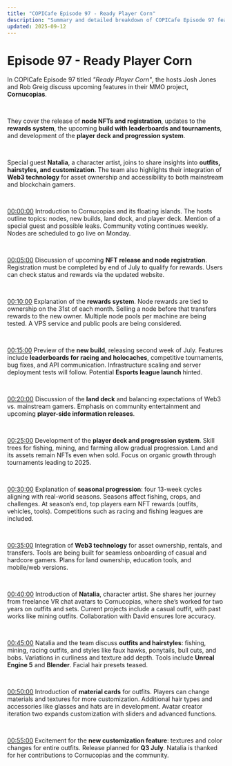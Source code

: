 ```yaml
---
title: "COPICafe Episode 97 - Ready Player Corn"
description: "Summary and detailed breakdown of COPICafe Episode 97 featuring node NFTs and rewards, new builds with leaderboards, player progression, seasonal content, and character customization with Natalia."
updated: 2025-09-12
---
```


# Episode 97 - <span className="text-orange-500">Ready Player Corn</span>  

In COPICafe Episode 97 titled *"Ready Player Corn"*, the hosts Josh Jones and Rob Greig discuss upcoming features in their MMO project, **Cornucopias**.  

</br>  

They cover the release of **node NFTs and registration**, updates to the **rewards system**, the upcoming **build with leaderboards and tournaments**, and development of the **player deck and progression system**.  

</br>  

Special guest **Natalia**, a character artist, joins to share insights into **outfits, hairstyles, and customization**. The team also highlights their integration of **Web3 technology** for asset ownership and accessibility to both mainstream and blockchain gamers.  

</br>  

[00:00:00](https://youtube.com/watch?v=QSuIr-zTpLc&t=0) Introduction to Cornucopias and its floating islands. The hosts outline topics: nodes, new builds, land dock, and player deck. Mention of a special guest and possible leaks. Community voting continues weekly. Nodes are scheduled to go live on Monday.  

</br>  

[00:05:00](https://youtube.com/watch?v=QSuIr-zTpLc&t=300) Discussion of upcoming **NFT release and node registration**. Registration must be completed by end of July to qualify for rewards. Users can check status and rewards via the updated website.  

</br>  

[00:10:00](https://youtube.com/watch?v=QSuIr-zTpLc&t=600) Explanation of the **rewards system**. Node rewards are tied to ownership on the 31st of each month. Selling a node before that transfers rewards to the new owner. Multiple node pools per machine are being tested. A VPS service and public pools are being considered.  

</br>  

[00:15:00](https://youtube.com/watch?v=QSuIr-zTpLc&t=900) Preview of the **new build**, releasing second week of July. Features include **leaderboards for racing and holocaches**, competitive tournaments, bug fixes, and API communication. Infrastructure scaling and server deployment tests will follow. Potential **Esports league launch** hinted.  

</br>  

[00:20:00](https://youtube.com/watch?v=QSuIr-zTpLc&t=1200) Discussion of the **land deck** and balancing expectations of Web3 vs. mainstream gamers. Emphasis on community entertainment and upcoming **player-side information releases**.  

</br>  

[00:25:00](https://youtube.com/watch?v=QSuIr-zTpLc&t=1500) Development of the **player deck and progression system**. Skill trees for fishing, mining, and farming allow gradual progression. Land and its assets remain NFTs even when sold. Focus on organic growth through tournaments leading to 2025.  

</br>  

[00:30:00](https://youtube.com/watch?v=QSuIr-zTpLc&t=1800) Explanation of **seasonal progression**: four 13-week cycles aligning with real-world seasons. Seasons affect fishing, crops, and challenges. At season’s end, top players earn NFT rewards (outfits, vehicles, tools). Competitions such as racing and fishing leagues are included.  

</br>  

[00:35:00](https://youtube.com/watch?v=QSuIr-zTpLc&t=2100) Integration of **Web3 technology** for asset ownership, rentals, and transfers. Tools are being built for seamless onboarding of casual and hardcore gamers. Plans for land ownership, education tools, and mobile/web versions.  

</br>  

[00:40:00](https://youtube.com/watch?v=QSuIr-zTpLc&t=2400) Introduction of **Natalia**, character artist. She shares her journey from freelance VR chat avatars to Cornucopias, where she’s worked for two years on outfits and sets. Current projects include a casual outfit, with past works like mining outfits. Collaboration with David ensures lore accuracy.  

</br>  

[00:45:00](https://youtube.com/watch?v=QSuIr-zTpLc&t=2700) Natalia and the team discuss **outfits and hairstyles**: fishing, mining, racing outfits, and styles like faux hawks, ponytails, bull cuts, and bobs. Variations in curliness and texture add depth. Tools include **Unreal Engine 5** and **Blender**. Facial hair presets teased.  

</br>  

[00:50:00](https://youtube.com/watch?v=QSuIr-zTpLc&t=3000) Introduction of **material cards** for outfits. Players can change materials and textures for more customization. Additional hair types and accessories like glasses and hats are in development. Avatar creator iteration two expands customization with sliders and advanced functions.  

</br>  

[00:55:00](https://youtube.com/watch?v=QSuIr-zTpLc&t=3300) Excitement for the **new customization feature**: textures and color changes for entire outfits. Release planned for **Q3 July**. Natalia is thanked for her contributions to Cornucopias and the community.  
